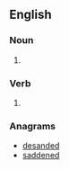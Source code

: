 {{also|deadends|dead ends}}

==English==

===Noun===
{{head|en|noun plural form}}

# {{plural of|dead-end|lang=en}}

===Verb===
{{head|en|verb form}}

# {{en-third-person singular of|dead-end}}

===Anagrams===
* [[desanded#English|desanded]]
* [[saddened#English|saddened]]